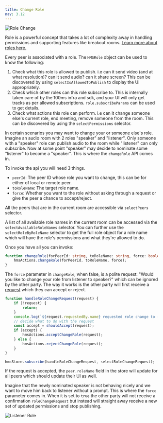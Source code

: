 ```yaml
---
title: Change Role
nav: 3.12
---
```


![Role Change](/guides/role-change.png)

Role is a powerful concept that takes a lot of complexity away in handling permissions and supporting features like breakout rooms. [Learn more about roles here.](../foundation/templates-and-roles)

Every peer is associated with a role. The `HMSRole` object can be used to know the following:

1. Check what this role is allowed to publish. i.e can it send video (and at what resolution)? can it send audio? can it share screen? This can be discovered by using `selectIsAllowedToPublish` to display the UI appropriately.
2. Check which other roles can this role subscribe to. This is internally taken care of by the 100ms infra and sdk, and your UI will only get tracks as per allowed subscriptions. `role.subscribeParams` can be used to get details.
3. Check what actions this role can perform. i.e can it change someone else's current role, end meeting, remove someone from the room. This can be discovered by using the `selectPermissions` selector.

In certain scenarios you may want to change your or someone else's role. Imagine an audio room with 2 roles "speaker" and "listener". Only someone with a "speaker" role can publish audio to the room while "listener" can only subscribe.
Now at some point "speaker" may decide to nominate some "listener" to become a "speaker". This is where the `changeRole` API comes in.

To invoke the api you will need 3 things.

-   `peerId`: The peer ID whose role you want to change, this can be for either of local or remote peer.
-   `toRoleName`: The target role name.
-   `force`: Whether you want to the role without asking through a request or give the peer a chance to accept/reject.

All the peers that are in the current room are accessible via `selectPeers` selector.

A list of all available role names in the current room can be accessed via the `selectAvailableRoleNames` selector. You can further use the `selectRoleByRoleName`
selector to get the full role object for a role name which will have the role's permissions and what they're allowed to do.

Once you have all you can invoke:

```ts
function changeRole(forPeerId: string, toRoleName: string, force: boolean) {
    hmsActions.changeRole(forPeerId, toRoleName, force);
}
```

The `force` parameter in `changeRole`, when false, is a polite request: "Would you like to change your role from listener to speaker?" which can be ignored by the other party.
The way it works is the other party will first receive a [request](/api-reference/javascript/v2/interfaces/HMSRoleChangeRequest) which they can accept or reject.

```js
function handleRoleChangeRequest(request) {
    if (!request) {
        return;
    }
    console.log(`${request.requestedBy.name} requested role change to - ${request.role.name}`);
    // decide what to do with the request
    const accept = shouldAccept(request);
    if (accept) {
        hmsActions.acceptChangeRole(request);
    } else {
        hmsActions.rejectChangeRole(request);
    }
}

hmsStore.subscribe(handleRoleChangeRequest, selectRoleChangeRequest);
```

If the request is accepted, the `peer.roleName` field in the store will update for all peers which should update their UI as well.

Imagine that the newly nominated speaker is not behaving nicely and we want to move him back to listener without a prompt.
This is where the `force` parameter comes in. When it is set to `true` the other party will not receive a confirmation `roleChangeRequest`
but instead will straight away receive a new set of updated permissions and stop publishing.

![Listener Role](/guides/role-listener.png)
